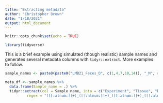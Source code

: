```yaml
---
title: "Extracting metadata"
author: "Christopher Brown"
date: "1/18/2021"
output: html_document
---
```


```r
knitr::opts_chunk$set(echo = TRUE)
```

```r
library(tidyverse)
```

This is a brief example using simulated (though realistic) sample names and generates several metadata columns with `tidyr::extract`. More examples to follow.

```r
sample_names <- paste0(paste0("LMB21_Feces_D", c(1,4,7,10,14)), "_M", rep(c(1:5), each=5))

meta_df <- sample_names %>%
  data.frame(Sample_name = .) %>%
  tidyr::extract(col = Sample_name, into = c("Experiment", "Tissue", "Day", "Mouse"), 
          regex = "([[:alnum:]]+)_([[:alnum:]]+)_([[:alnum:]]+)_([[:alnum:]]+)")
```

